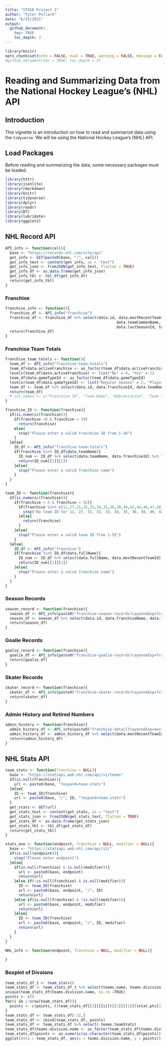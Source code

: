 ```yaml
---
title: "ST558 Project 1"
author: "Tyler Pollard"
date: "6/15/2021"
output: 
  github_document:
    toc: TRUE
    toc_depth: 3
---
```


```r
library(knitr)
opts_chunk$set(echo = FALSE, eval = TRUE, warning = FALSE, message = FALSE)
#github_document(toc = TRUE, toc_depth = 3)
```

# Reading and Summarizing Data from the National Hockey League's (NHL) API

## Introduction
This vignette is an introduction on how to read and summarize data using the `tidyverse`. We will be using the National Hockey League's (NHL) API. 

## Load Packages
Before reading and summarizing the data, some necessary packages must be loaded.
```r
library(httr)
library(jsonlite)
library(rmarkdown)
library(knitr)
library(tidyverse)
library(dplyr)
library(readr)
library(DT)
library(lubridate)
library(ggplot2)
```

## NHL Record API
```r
API_info <- function(call){
  base <- "https://records.nhl.com/site/api"
  get_info <- GET(paste0(base, "/", call))
  get_info_text <- content(get_info, as = "text")
  get_info_json <- fromJSON(get_info_text, flatten = TRUE)
  get_info_df <- as.data.frame(get_info_json)
  get_info_tbl <- tbl_df(get_info_df)
  return(get_info_tbl)
}
```


### Franchise
```r
franchise_info <- function(){
  franchise_df <- API_info("franchise")
  franchise_df <- franchise_df %>% select(data.id, data.mostRecentTeamId, data.fullName, data.teamPlaceName,
                                                  data.teamCommonName, data.teamAbbrev, data.firstSeasonId,
                                                  data.lastSeasonId, total) %>% arrange(data.mostRecentTeamId)
  return(franchise_df)
}
```

### Franchise Team Totals
```r
franchise_team_totals <- function(){
  team_df <- API_info("franchise-team-totals")
  team_df$data.activeFranchise <- as_factor(team_df$data.activeFranchise)
  levels(team_df$data.activeFranchise) <- list("No" = 0, "Yes" = 1)
  team_df$data.gameTypeId <- as_factor(team_df$data.gameTypeId)
  levels(team_df$data.gameTypeId) <- list("Regular Season" = 2, "Playoffs" = 3)
  team_df <- team_df %>% select(data.id, data.franchiseId, data.teamName, data.triCode, data.teamId, data.activeFranchise, data.firstSeasonId, data.lastSeasonId, everything()) %>% arrange(data.franchiseId)
  return(team_df)
  # col_names <- c("Franchise ID", "Team Name", "Abbreviation", "Team ID", "Active Franchise", "First Season", "Last Season", "Game Type", "Games Played", "Goals Against", "Goals For", "Home Losses", "Home Overtime Losses", "Home Ties","Home Wins", "Losses", "Overtime Losses", "Penalty Minutes", "Point Percentage", "Data Points", "Road Losses", "Road Overtime Losses", "Road Ties", "Road Wins", "Shootout Losses", "Shootout Wins","Shutouts", "Ties", "Wins")
}
```

```r
franchise_ID <- function(franchise){
  if(is.numeric(franchise)){
    if(franchise >0 & franchise < 39)
      return(franchise)
    else{
      stop("Please enter a valid franchise ID from 1-38")
    }
  }else{
    ID_df <- API_info("franchise-team-totals")
    if(franchise %in% ID_df$data.teamName){
      ID_num <- ID_df %>% select(data.teamName, data.franchiseId) %>% filter(data.teamName == franchise) %>% select(data.franchiseId) %>% filter(row_number() == 1)
      return(ID_num[[1]][1])
    }else{
      stop("Please enter a valid franchise name")
    }
  }
}
```

```r
team_ID <- function(franchise){
  if(is.numeric(franchise)){
    if(franchise > 0 & franchise < 56){
      if(franchise %in% c(11,27,31,32,33,34,35,36,38,40,42,44,46,47,48,50)){
        stop("No team ID for 11, 27, 31, 32, 33, 34, 35, 36, 38, 40, 42, 44, 46, 47, 48, 50")
      }else{
        return(franchise)
      }
    }else{
      stop("Please enter a valid team ID from 1-55")
    }
  }else{
    ID_df <- API_info("franchise")
    if(franchise %in% ID_df$data.fullName){
      ID_num <- ID_df %>% select(data.fullName, data.mostRecentTeamId) %>% filter(data.fullName == franchise) %>% select(data.mostRecentTeamId) %>% filter(row_number() == 1)
      return(ID_num[[1]][1])
    }else{
      stop("Please enter a valid franchise name")
    }
  }
}
```

### Season Records
```r
season_record <- function(franchise){
  season_df <- API_info(paste0("franchise-season-records?cayenneExp=franchiseId=", franchise_ID(franchise)))
  season_df <- season_df %>% select(data.id, data.franchiseName, data.franchiseId, everything())
  return(season_df)
}
```

### Goalie Records
```r
goalie_record <- function(franchise){
  goalie_df <- API_info(paste0("franchise-goalie-records?cayenneExp=franchiseId=", franchise_ID(franchise)))
  return(goalie_df)
}
```

### Skater Records
```r
skater_record <- function(franchise){
  skater_df <- API_info(paste0("franchise-skater-records?cayenneExp=franchiseId=", franchise_ID(franchise)))
  return(skater_df)
}
```

### Admin History and Retired Numbers
```r
admin_history <- function(franchise){
  admin_history_df <- API_info(paste0("franchise-detail?cayenneExp=mostRecentTeamId=", team_ID(franchise)))
  admin_history_df <- admin_history_df %>% select(data.mostRecentTeamId, data.teamFullName, data.teamAbbrev, data.id, everything())
  return(admin_history_df)
}
```

## NHL Stats API
```r
team_stats <- function(franchise = NULL){
  base <- "https://statsapi.web.nhl.com/api/v1/teams"
  if(is.null(franchise)){
    url <- paste0(base, "?expand=team.stats")
  }else{
    ID <- team_ID(franchise)
    url <- paste0(base, "/", ID, "?expand=team.stats")
  }
  get_stats <- GET(url)
  get_stats_text <- content(get_stats, as = "text")
  get_stats_json <- fromJSON(get_stats_text, flatten = TRUE)
  get_stats_df <- as.data.frame(get_stats_json)
  get_stats_tbl <- tbl_df(get_stats_df)
  return(get_stats_tbl)
}
```

```r
stats_one <- function(endpoint, franchise = NULL, modifier = NULL){
  base <- "https://statsapi.web.nhl.com/api/v1/"
  if(is.null(endpoint)){
    stop("Please enter endpoint")
  }else{
    if(is.null(franchise) & is.null(modifier)){
      url <- paste0(base, endpoint)
      return(url)
    }else if(!is.null(franchise) & is.null(modifier)){
      ID <- team_ID(franchise)
      url <- paste0(base, endpoint, "/", ID)
      return(url)
    }else if(is.null(franchise) & !is.null(modifier)){
      url <- paste0(base, endpoint, modifier)
      return(url)
    }else{
      ID <- team_ID(franchise)
      url <- paste0(base, endpoint, "/", ID, modifier)
      return(url)
    }
  }
}
```

```r
NHL_info <- function(endpoint, franchsie = NULL, modifier = NULL){
  
}
```

### Boxplot of Divsions
```r
team_stats_df_1 <- team_stats()
team_stats_df <- team_stats_df_1 %>% select(teams.name, teams.division.name, teams.teamStats)
unique(team_stats_df$teams.division.name, na.rm =TRUE)
points <- c()
for(i in 1:nrow(team_stats_df)){
  points <- c(points, ((team_stats_df[[3]][[i]])[[1]][[1]])$stat.pts[1])
}
team_stats_df <- team_stats_df[-32,]
team_stats_df <- cbind(team_stats_df, points)
team_stats_df <- team_stats_df %>% select(-teams.teamStats)
team_stats_df$teams.division.name <- as_factor(team_stats_df$teams.division.name)
team_stats_df$points <- as.numeric(as.character(team_stats_df$points))
ggplot(data = team_stats_df, aes(x = teams.division.name, y = points)) + geom_boxplot() + geom_point(aes(color = teams.division.name), position = "jitter") + labs(x = "Division", y = "Season Points") + scale_color_discrete(name = "Divisions")
```

